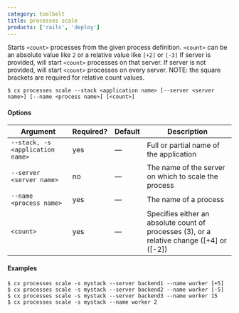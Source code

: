 ```yaml
---
category: toolbelt
title: processes scale
products: ['rails', 'deploy']
---
```


Starts `<count>` processes from the given process definition. `<count>` can be an absolute value like `2` or a relative value like `[+2]` or `[-3]` If server is provided, will start `<count>` processes on that server. If server is not provided, will start `<count>` processes on every server. NOTE: the square brackets are required for relative count values.

```shell
$ cx processes scale --stack <application name> [--server <server name>] [--name <process name>] [<count>]
```

#### Options

| Argument | Required? | Default | Description |
|  ---  |  ---  |  ---  |  ---  |
| `--stack, -s <application name>` | yes | — | Full or partial name of the application |
| `--server <server name>` | no | — | The name of the server on which to scale the process |
| `--name <process name>` | yes | — | The name of a process |
| `<count>` | yes | — | Specifies either an absolute count of processes (3), or a relative change ([+4] or ([-2]) |

#### Examples

```shell
$ cx processes scale -s mystack --server backend1 --name worker [+5]
$ cx processes scale -s mystack --server backend2 --name worker [-5]
$ cx processes scale -s mystack --server backend3 --name worker 15
$ cx processes scale -s mystack --name worker 2
```
